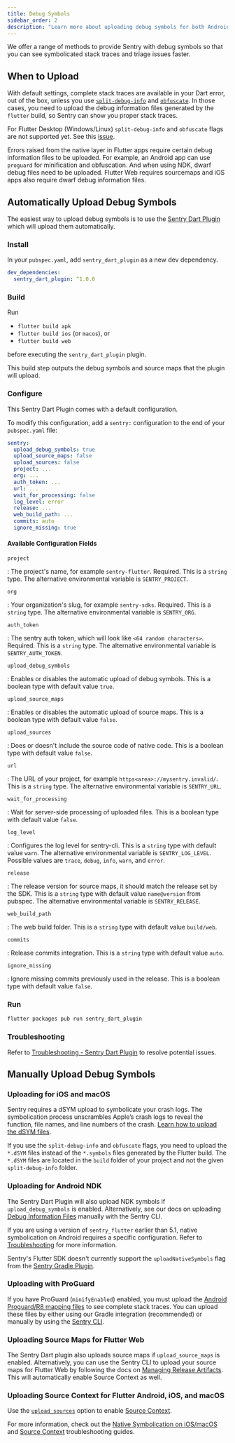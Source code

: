 ```yaml
---
title: Debug Symbols
sidebar_order: 2
description: "Learn more about uploading debug symbols for both Android, iOS/macOS, and Flutter Web."
---
```


We offer a range of methods to provide Sentry with debug symbols so that you can see symbolicated stack traces and triage issues faster.

## When to Upload

With default settings, complete stack traces are available in your Dart error, out of the box, unless you use [`split-debug-info`](https://flutter.dev/docs/perf/app-size#reducing-app-size) and [`obfuscate`](https://flutter.dev/docs/deployment/obfuscate). In those cases, you need to upload the debug information files generated by the `flutter` build, so Sentry can show you proper stack traces.

<Note>

For Flutter Desktop (Windows/Linux) `split-debug-info` and `obfuscate` flags are not supported yet. See this [issue](https://github.com/getsentry/sentry-dart/issues/433).

</Note>

Errors raised from the native layer in Flutter apps require certain debug information files to be uploaded. For example, an Android app can use `proguard` for minification and obfuscation. And when using NDK, dwarf debug files need to be uploaded. Flutter Web requires sourcemaps and iOS apps also require dwarf debug information files.

## Automatically Upload Debug Symbols

The easiest way to upload debug symbols is to use the [Sentry Dart Plugin](https://github.com/getsentry/sentry-dart-plugin) which will upload them automatically.

### Install

In your `pubspec.yaml`, add `sentry_dart_plugin` as a new dev dependency.

```yaml
dev_dependencies:
  sentry_dart_plugin: ^1.0.0
```

### Build

Run

- `flutter build apk`
- `flutter build ios` (or `macos`), or
- `flutter build web`

before executing the `sentry_dart_plugin` plugin.

This build step outputs the debug symbols and source maps that the plugin will upload.

### Configure

This Sentry Dart Plugin comes with a default configuration.

To modify this configuration, add a `sentry:` configuration to the end of your `pubspec.yaml` file:

```yaml
sentry:
  upload_debug_symbols: true
  upload_source_maps: false
  upload_sources: false
  project: ...
  org: ...
  auth_token: ...
  url: ...
  wait_for_processing: false
  log_level: error
  release: ...
  web_build_path: ...
  commits: auto
  ignore_missing: true
```

#### Available Configuration Fields

`project`

: The project's name, for example `sentry-flutter`. Required. This is a `string` type. The alternative environmental variable is `SENTRY_PROJECT`.

`org`

: Your organization's slug, for example `sentry-sdks`. Required. This is a `string` type. The alternative environmental variable is `SENTRY_ORG`.

`auth_token`

: The sentry auth token, which will look like `<64 random characters>`. Required. This is a `string` type. The alternative environmental variable is `SENTRY_AUTH_TOKEN`.

`upload_debug_symbols`

: Enables or disables the automatic upload of debug symbols. This is a boolean type with default value `true`.

`upload_source_maps`

: Enables or disables the automatic upload of source maps. This is a boolean type with default value `false`.

`upload_sources`

: Does or doesn't include the source code of native code. This is a boolean type with default value `false`.

`url`

: The URL of your project, for example `https<area>://mysentry.invalid/`. This is a `string` type. The alternative environmental variable is `SENTRY_URL`.

`wait_for_processing`

: Wait for server-side processing of uploaded files. This is a boolean type with default value `false`.

`log_level`

: Configures the log level for sentry-cli. This is a `string` type with default value `warn`. The alternative environmental variable is `SENTRY_LOG_LEVEL`. Possible values are `trace`, `debug`, `info`, `warn`, and `error`.

`release`

: The release version for source maps, it should match the release set by the SDK. This is a `string` type with default value `name@version` from pubspec. The alternative environmental variable is `SENTRY_RELEASE`.

`web_build_path`

: The web build folder. This is a `string` type with default value `build/web`.

`commits`

: Release commits integration. This is a `string` type with default value `auto`.

`ignore_missing`

: Ignore missing commits previously used in the release. This is a boolean type with default value `false`.

### Run

```bash
flutter packages pub run sentry_dart_plugin
```

### Troubleshooting

Refer to [Troubleshooting - Sentry Dart Plugin](/platforms/flutter/troubleshooting#sentry-dart-plugin) to resolve potential issues.

## Manually Upload Debug Symbols

### Uploading for iOS and macOS

Sentry requires a dSYM upload to symbolicate your crash logs. The symbolication process unscrambles Apple’s crash logs to reveal the function, file names, and line numbers of the crash. [Learn how to upload the dSYM files](/platforms/apple/dsym/).

If you use the `split-debug-info` and `obfuscate` flags, you need to upload the `*.dSYM` files instead of the `*.symbols` files generated by the Flutter build. The `*.dSYM` files are located in the `build` folder of your project and not the given `split-debug-info` folder.

### Uploading for Android NDK

The Sentry Dart Plugin will also upload NDK symbols if `upload_debug_symbols` is enabled. Alternatively, see our docs on uploading [Debug Information Files](/product/cli/dif/#uploading-files) manually with the Sentry CLI.

If you are using a version of `sentry_flutter` earlier than 5.1, native symbolication on Android requires a specific configuration. Refer to [Troubleshooting](/platforms/flutter/troubleshooting/#native-symbolication-on-android) for more information.

<Note>

Sentry's Flutter SDK doesn't currently support the `uploadNativeSymbols` flag from the [Sentry Gradle Plugin](/platforms/android/gradle/).

</Note>

### Uploading with ProGuard

If you have ProGuard (`minifyEnabled`) enabled, you must upload the [Android Proguard/R8 mapping files](/platforms/android/enhance-errors/proguard/) to see complete stack traces. You can upload these files by either using our Gradle integration (recommended) or manually by using the [Sentry CLI](/product/cli/dif/#proguard-mapping-upload).

### Uploading Source Maps for Flutter Web

The Sentry Dart plugin also uploads source maps if `upload_source_maps` is enabled. Alternatively, you can use the Sentry CLI to upload your source maps for Flutter Web by following the docs on [Managing Release Artifacts](/product/cli/releases/#managing-release-artifacts). This will automatically enable Source Context as well.

### Uploading Source Context for Flutter Android, iOS, and macOS

Use the [`upload_sources`](/platforms/flutter/upload-debug/#sentry-dart-plugin) option to enable [Source Context](/platforms/flutter/data-management/debug-files/source-context/).

For more information, check out the [Native Symbolication on iOS/macOS](/platforms/flutter/troubleshooting/#native-symbolication-on-iosmacos) and [Source Context](/platforms/flutter/troubleshooting/#source-context) troubleshooting guides.
